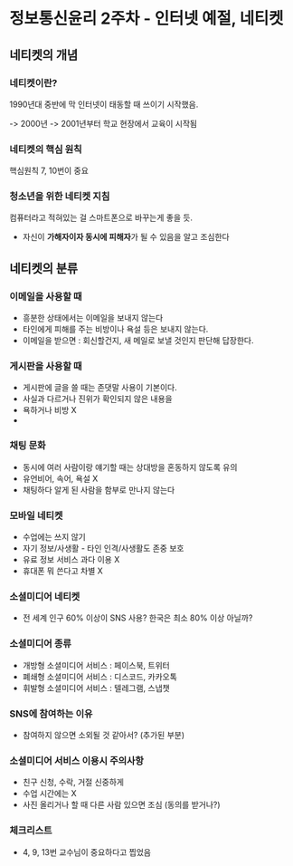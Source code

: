# 정보통신윤리 2주차 - 인터넷 예절, 네티켓

## 네티켓의 개념

### 네티켓이란?

1990년대 중반에 막 인터넷이 태동할 때 쓰이기 시작했음.

-> 2000년
-> 2001년부터 학교 현장에서 교육이 시작됨

### 네티켓의 핵심 원칙

핵심원칙 7, 10번이 중요

### 청소년을 위한 네티켓 지침

컴퓨터라고 적혀있는 걸 스마트폰으로 바꾸는게 좋을 듯.

- 자신이 **가해자이자 동시에 피해자**가 될 수 있음을 알고 조심한다

## 네티켓의 분류

### 이메일을 사용할 때

- 흥분한 상태에서는 이메일을 보내지 않는다
- 타인에게 피해를 주는 비방이나 욕설 등은 보내지 않는다.
- 이메일을 받으면 : 회신할건지, 새 메일로 보낼 것인지 판단해 답장한다.

### 게시판을 사용할 때

- 게시판에 글을 쓸 때는 존댓말 사용이 기본이다.
- 사실과 다르거나 진위가 확인되지 않은 내용을
- 욕하거나 비방 X
-

### 채팅 문화

- 동시에 여러 사람이랑 얘기할 때는 상대방을 혼동하지 않도록 유의
- 유언비어, 속어, 욕설 X
- 채팅하다 알게 된 사람을 함부로 만나지 않는다

### 모바일 네티켓

- 수업에는 쓰지 않기
- 자기 정보/사생활 - 타인 인격/사생활도 존중 보호
- 유료 정보 서비스 과다 이용 X
- 휴대폰 뭐 쓴다고 차별 X

### 소셜미디어 네티켓

- 전 세계 인구 60% 이상이 SNS 사용? 한국은 최소 80% 이상 아닐까?

### 소셜미디어 종류

- 개방형 소셜미디어 서비스 : 페이스북, 트위터
- 폐쇄형 소셜미디어 서비스 : 디스코드, 카카오톡
- 휘발형 소셜미디어 서비스 : 텔레그램, 스냅챗

### SNS에 참여하는 이유

- 참여하지 않으면 소외될 것 같아서? (추가된 부분)

### 소셜미디어 서비스 이용시 주의사항

- 친구 신청, 수락, 거절 신중하게
- 수업 시간에는 X
- 사진 올리거나 할 때 다른 사람 있으면 조심 (동의를 받거나?)

### 체크리스트

- 4, 9, 13번 교수님이 중요하다고 찝었음
